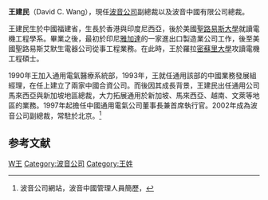 {{expand|time=2007-09-26T20:15:45Z}}
{{About|出身中國的企業家|其他同名人物|王建民}}
'''王建民'''（David C. Wang）{{BD|1944年}}，現任[[波音公司|波音公司]]副總裁以及波音中國有限公司總裁。

王建民生於中國福建省，生長於香港與印度尼西亞，後於美國[[聖路易斯大學|聖路易斯大學]]就讀電機工程學系。畢業之後，最初於印尼[[雅加達|雅加達]]的一家進出口製造業公司工作，後至美國聖路易斯艾默生電器公司從事工程業務。在此時，王於羅拉[[密蘇里大學|密蘇里大學]]攻讀電機工程碩士。

1990年王加入通用電氣醫療系統部，1993年，王就任通用該部的中國業務發展組經理，在任上建立了兩家中國合資公司。而後因其成長背景，王建民出任通用公司馬來西亞與新加坡地區總裁，大力拓展通用於新加坡、馬來西亞、越南、文萊等地區的業務。1997年起擔任中國通用電氣公司董事長兼首席執行官。2002年成為波音公司副總裁，常駐於北京。<ref>波音公司網站，波音中國管理人員簡歷，{{cite web |url=http://www.boeingchina.com/boeinginchina/employee_david.shtml |title=存档副本 |accessdate=2007-01-09 |deadurl=yes |archiveurl=https://web.archive.org/web/20070929003921/http://www.boeingchina.com/boeinginchina/employee_david.shtml |archivedate=2007-09-29 }}</ref>

==参考文献==
<div class="references-small">
<references />
</div>

{{Chinese merchant-stub}}

[[Category:華人企业家|W王]]
[[Category:波音公司|Category:波音公司]]
[[Category:王姓|Category:王姓]]